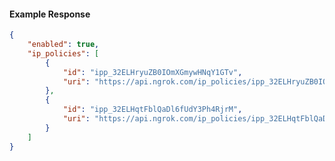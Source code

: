 #### Example Response

```json
{
	"enabled": true,
	"ip_policies": [
		{
			"id": "ipp_32ELHryuZB0IOmXGmywHNqY1GTv",
			"uri": "https://api.ngrok.com/ip_policies/ipp_32ELHryuZB0IOmXGmywHNqY1GTv"
		},
		{
			"id": "ipp_32ELHqtFblQaDl6fUdY3Ph4RjrM",
			"uri": "https://api.ngrok.com/ip_policies/ipp_32ELHqtFblQaDl6fUdY3Ph4RjrM"
		}
	]
}
```
